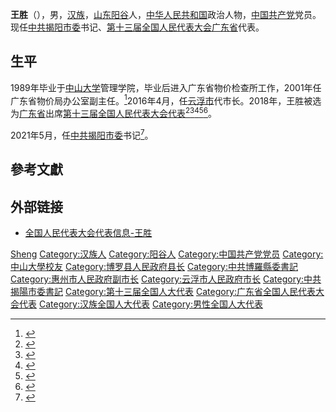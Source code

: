 {{Otheruses|other=名为王胜的其他人物|王胜}}
{{Infobox person
|name=王胜
|birth_date={{birth year and age|1968|3}}
|ancestor=[[山东|山东]][[阳谷|阳谷]]
|nationality={{PRC}}
|title=[[全国人大代表|全国人大代表]]<br/>中共揭阳市委书记
|ethnicity=[[汉族|汉族]]
|gender=男
|party={{cpc}}
|website=[http://210.82.31.1:8084/delegate/viewDelegate.action?dbid=131769 全国人大代表数据库]
}}
'''王胜'''（{{bd|1968年|3月}}），男，[[汉族|汉族]]，[[山东|山东]][[阳谷|阳谷]]人，[[中华人民共和国|中华人民共和国]]政治人物，[[中国共产党|中国共产党]]党员。现任[[中共揭阳市委|中共揭阳市委]]书记、[[第十三届全国人民代表大会|第十三届全国人民代表大会]][[广东省|广东省]]代表{{refnest|{{Cite web|url=http://210.82.31.1:8084/delegate/viewDelegate.action?dbid=131769|title=全国人民代表大会代表信息-王胜|accessdate=2020-03-16|work=中国人大网}}}}。

== 生平 ==
1989年毕业于[[中山大学|中山大学]]管理学院，毕业后进入广东省物价检查所工作，2001年任广东省物价局办公室副主任。<ref>{{Cite web|url=https://news.sina.com.cn/c/2021-05-09/doc-ikmxzfmm1356812.shtml|title=广东两市书记同日调整|website=新浪新闻|date=2021年5月9日|access-date=2021-05-09|archive-date=2021-05-09|archive-url=https://web.archive.org/web/20210509200116/https://news.sina.com.cn/c/2021-05-09/doc-ikmxzfmm1356812.shtml|dead-url=no}}</ref>2016年4月，任[[云浮市|云浮市]]代市长。2018年，王胜被选为[[广东省|广东省]]出席[[第十三届全国人民代表大会|第十三届全国人民代表大会]][[第十三届全国人民代表大会代表|代表]]<ref>{{Cite web|title=中华人民共和国第十三届全国人民代表大会代表名单|url=http://www.gov.cn/xinwen/2018-02/24/content_5268538.htm|accessdate=2020-03-16|work=中国政府网|archive-date=2020-02-28|archive-url=https://web.archive.org/web/20200228133636/http://www.gov.cn/xinwen/2018-02/24/content_5268538.htm|dead-url=no}}</ref><ref>{{Cite web|title=（受权发布）中华人民共和国第十三届全国人民代表大会代表名单|url=http://www.chinanews.com/gn/2018/02-25/8453959.shtml|accessdate=2021-02-19|work=[[中国新闻网|中国新闻网]]|archive-date=2018-02-27|archive-url=https://web.archive.org/web/20180227031724/http://www.chinanews.com/gn/2018/02-25/8453959.shtml|dead-url=no}}</ref><ref>{{cite web | title=中华人民共和国第十三届全国人民代表大会代表名单 | website=[[光明网_(中国)|光明网]] | date=2018-02-25 | url=https://news.gmw.cn/2018-02/25/content_27792557.htm | language=zh | access-date=2021-02-19 | archive-date=2021-10-19 | archive-url=https://web.archive.org/web/20211019124618/https://news.gmw.cn/2018-02/25/content_27792557.htm | dead-url=no }}</ref><ref>{{cite web | title=第十三届全国人民代表大会代表名单（2980名） | website=[[澎湃新闻|澎湃新闻]] | url=https://www.thepaper.cn/newsDetail_forward_2008905 | language=zh | access-date=2021-02-19 | archive-date=2018-03-23 | archive-url=https://web.archive.org/web/20180323190049/https://www.thepaper.cn/newsDetail_forward_2008905 | dead-url=no }}</ref><ref>{{cite web | title=中华人民共和国第十三届全国人民代表大会代表名单 | website=[[中国网|中国网]] | date=2018-02-25 | url=http://news.china.com.cn/2018-02/25/content_50599587.htm | language=zh | access-date=2021-02-19 | archive-date=2021-02-21 | archive-url=https://web.archive.org/web/20210221201146/http://news.china.com.cn/2018-02/25/content_50599587.htm | dead-url=no }}</ref>。

2021年5月，任[[中共揭阳市委|中共揭阳市委]]书记<ref>{{Cite web|title=王胜任揭阳市委书记 前任蔡朝林已任贵州省副省长(简历)|url=http://district.ce.cn/newarea/sddy/202105/08/t20210508_36542434.shtml|access-date=2021-05-09|work=中国经济网|archive-date=2021-05-10|archive-url=https://web.archive.org/web/20210510151942/http://district.ce.cn/newarea/sddy/202105/08/t20210508_36542434.shtml|dead-url=no}}</ref>。

== 參考文獻 ==
{{reflist}}

== 外部链接 ==
{{Portal|中国|政治}}
* [http://210.82.31.1:8084/delegate/viewDelegate.action?dbid=131769 全国人民代表大会代表信息-王胜]

{{Authority control}}
{{DEFAULTSORT:Wang王}}
[[Category:王姓|Sheng]]
[[Category:汉族人|Category:汉族人]]
[[Category:阳谷人|Category:阳谷人]]
[[Category:中国共产党党员|Category:中国共产党党员]]
[[Category:中山大學校友|Category:中山大學校友]]
[[Category:博罗县人民政府县长|Category:博罗县人民政府县长]]
[[Category:中共博羅縣委書記|Category:中共博羅縣委書記]]
[[Category:惠州市人民政府副市长|Category:惠州市人民政府副市长]]
[[Category:云浮市人民政府市长|Category:云浮市人民政府市长]]
[[Category:中共揭陽市委書記|Category:中共揭陽市委書記]]
[[Category:第十三届全国人大代表|Category:第十三届全国人大代表]]
[[Category:广东省全国人民代表大会代表|Category:广东省全国人民代表大会代表]]
[[Category:汉族全国人大代表|Category:汉族全国人大代表]]
[[Category:男性全国人大代表|Category:男性全国人大代表]]